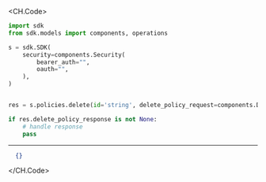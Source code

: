 
<CH.Code>
```python Delete.py
import sdk
from sdk.models import components, operations

s = sdk.SDK(
    security=components.Security(
        bearer_auth="",
        oauth="",
    ),
)


res = s.policies.delete(id='string', delete_policy_request=components.DeletePolicyRequest())

if res.delete_policy_response is not None:
    # handle response
    pass
```
---

```json Example Response
  {}
```
</CH.Code>
